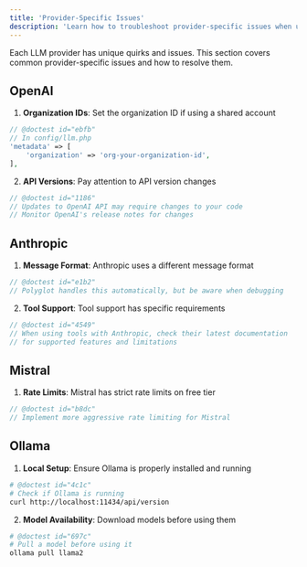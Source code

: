 ```yaml
---
title: 'Provider-Specific Issues'
description: 'Learn how to troubleshoot provider-specific issues when using Polyglot.'
---
```


Each LLM provider has unique quirks and issues. This section covers common provider-specific issues and how to resolve them.


## OpenAI

1. **Organization IDs**: Set the organization ID if using a shared account
```php
// @doctest id="ebfb"
// In config/llm.php
'metadata' => [
    'organization' => 'org-your-organization-id',
],
```

2. **API Versions**: Pay attention to API version changes
```php
// @doctest id="1186"
// Updates to OpenAI API may require changes to your code
// Monitor OpenAI's release notes for changes
```

## Anthropic

1. **Message Format**: Anthropic uses a different message format
```php
// @doctest id="e1b2"
// Polyglot handles this automatically, but be aware when debugging
```

2. **Tool Support**: Tool support has specific requirements
```php
// @doctest id="4549"
// When using tools with Anthropic, check their latest documentation
// for supported features and limitations
```

## Mistral

1. **Rate Limits**: Mistral has strict rate limits on free tier
```php
// @doctest id="b8dc"
// Implement more aggressive rate limiting for Mistral
```


## Ollama

1. **Local Setup**: Ensure Ollama is properly installed and running
```bash
# @doctest id="4c1c"
# Check if Ollama is running
curl http://localhost:11434/api/version
```

2. **Model Availability**: Download models before using them
```bash
# @doctest id="697c"
# Pull a model before using it
ollama pull llama2
```
